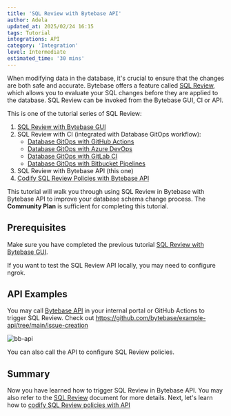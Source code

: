 ```yaml
---
title: 'SQL Review with Bytebase API'
author: Adela
updated_at: 2025/02/24 16:15
tags: Tutorial
integrations: API
category: 'Integration'
level: Intermediate
estimated_time: '30 mins'
---
```



When modifying data in the database, it's crucial to ensure that the changes are both safe and accurate. Bytebase offers a feature called [SQL Review](/sql-review/overview/), which allows you to evaluate your SQL changes before they are applied to the database. SQL Review can be invoked from the Bytebase GUI, CI or API.

This is one of the tutorial series of SQL Review:

1.  [SQL Review with Bytebase GUI](/tutorials/sql-review-gui/)
1.  SQL Review with CI (integrated with Database GitOps workflow):
    - [Database GitOps with GitHub Actions](/tutorials/gitops-github-workflow/#step-3-configure-sql-review-in-bytebase)
    - [Database GitOps with Azure DevOps](/tutorials/gitops-azure-devops-workflow/#step-3-configure-sql-review-in-bytebase)
    - [Database GitOps with GitLab CI](/tutorials/gitops-gitlab-workflow/#step-3-configure-sql-review-in-bytebase)
    - [Database GitOps with Bitbucket Pipelines](/tutorials/gitops-bitbucket-workflow/#step-3-configure-sql-review-in-bytebase)
1.  SQL Review with Bytebase API (this one)
1.  [Codify SQL Review Policies with Bytebase API](/tutorials/api-sql-review-policy/)

This tutorial will walk you through using SQL Review in Bytebase with Bytebase API to improve your database schema change process. The **Community Plan** is sufficient for completing this tutorial.

## Prerequisites

Make sure you have completed the previous tutorial [SQL Review with Bytebase GUI](/tutorials/sql-review-gui/).

If you want to test the SQL Review API locally, you may need to configure ngrok.

<StartWithNgrok />

## API Examples

You may call [Bytebase API](/integrations/api/sql-review/) in your internal portal or GitHub Actions to trigger SQL Review. Check out https://github.com/bytebase/example-api/tree/main/issue-creation

![bb-api](/content/docs/tutorials/sql-review-api/bb-api.webp)

You can also call the API to configure SQL Review policies.

<Card
  title="Tutorial: Codify SQL Review Policies with Bytebase API"
  icon="graduation-cap"
  href="/tutorials/api-sql-review-policy/"
  horizontal
/>

## Summary

Now you have learned how to trigger SQL Review in Bytebase API. You may also refer to the [SQL Review](/sql-review/overview) document for more details. Next, let's learn how to [codify SQL Review policies with API](/tutorials/api-sql-review-policy/)
